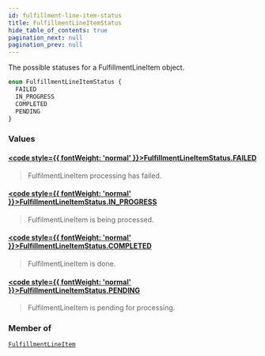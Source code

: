 ```yaml
---
id: fulfillment-line-item-status
title: FulfillmentLineItemStatus
hide_table_of_contents: true
pagination_next: null
pagination_prev: null
---
```








The possible statuses for a FulfillmentLineItem object.

```graphql
enum FulfillmentLineItemStatus {
  FAILED
  IN_PROGRESS
  COMPLETED
  PENDING
}
```


### Values

#### [<code style={{ fontWeight: 'normal' }}>FulfillmentLineItemStatus.<b>FAILED</b></code>](#) 
> FulfilmentLineItem processing has failed.
> 

#### [<code style={{ fontWeight: 'normal' }}>FulfillmentLineItemStatus.<b>IN_PROGRESS</b></code>](#) 
> FulfilmentLineItem is being processed.
> 

#### [<code style={{ fontWeight: 'normal' }}>FulfillmentLineItemStatus.<b>COMPLETED</b></code>](#) 
> FulfilmentLineItem is done.
> 

#### [<code style={{ fontWeight: 'normal' }}>FulfillmentLineItemStatus.<b>PENDING</b></code>](#) 
> FulfilmentLineItem is pending for processing.
> 



### Member of

[`FulfillmentLineItem`](/objects/fulfillment-line-item)  <Badge class="secondary" text="object"/>



